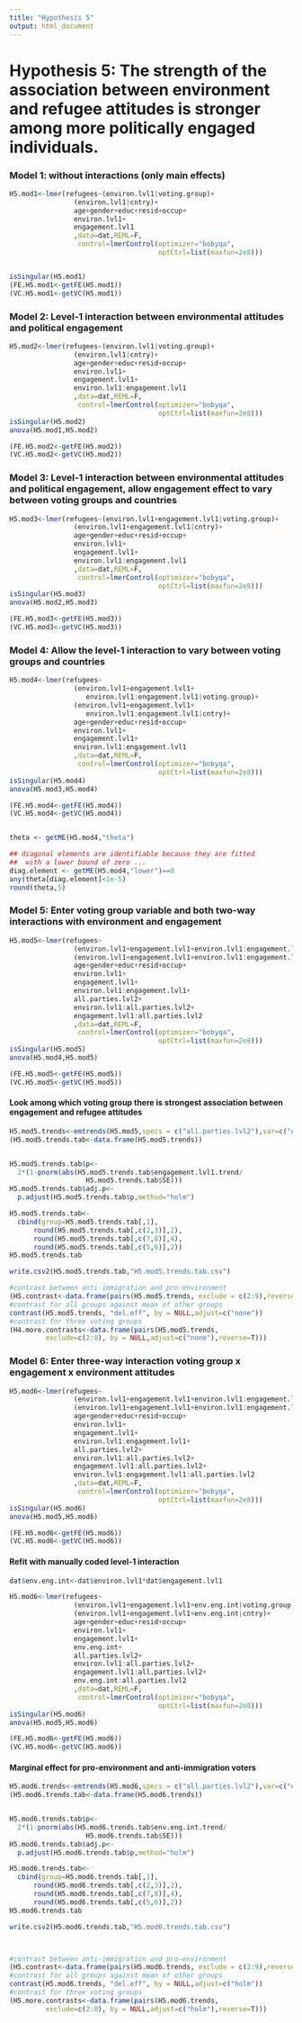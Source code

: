 ```yaml
---
title: "Hypothesis 5"
output: html_document
---
```


# Hypothesis 5: The strength of the association between environment and refugee attitudes is stronger among more politically engaged individuals. 

### Model 1: without interactions (only main effects)

```r
H5.mod1<-lmer(refugees~(environ.lvl1|voting.group)+
                (environ.lvl1|cntry)+
                age+gender+educ+resid+occup+
                environ.lvl1+
                engagement.lvl1
                ,data=dat,REML=F,
                 control=lmerControl(optimizer="bobyqa",
                                     optCtrl=list(maxfun=2e8)))


isSingular(H5.mod1)
(FE.H5.mod1<-getFE(H5.mod1))
(VC.H5.mod1<-getVC(H5.mod1))


```

\newpage

### Model 2: Level-1 interaction between environmental attitudes and political engagement

```r
H5.mod2<-lmer(refugees~(environ.lvl1|voting.group)+
                (environ.lvl1|cntry)+
                age+gender+educ+resid+occup+
                environ.lvl1+
                engagement.lvl1+
                environ.lvl1:engagement.lvl1
                ,data=dat,REML=F,
                 control=lmerControl(optimizer="bobyqa",
                                     optCtrl=list(maxfun=2e8)))
isSingular(H5.mod2)
anova(H5.mod1,H5.mod2)

(FE.H5.mod2<-getFE(H5.mod2))
(VC.H5.mod2<-getVC(H5.mod2))

```

\newpage

### Model 3: Level-1 interaction between environmental attitudes and political engagement, allow engagement effect to vary between voting groups and countries

```r
H5.mod3<-lmer(refugees~(environ.lvl1+engagement.lvl1|voting.group)+
                (environ.lvl1+engagement.lvl1|cntry)+
                age+gender+educ+resid+occup+
                environ.lvl1+
                engagement.lvl1+
                environ.lvl1:engagement.lvl1
                ,data=dat,REML=F,
                 control=lmerControl(optimizer="bobyqa",
                                     optCtrl=list(maxfun=2e8)))
isSingular(H5.mod3)
anova(H5.mod2,H5.mod3)

(FE.H5.mod3<-getFE(H5.mod3))
(VC.H5.mod3<-getVC(H5.mod3))

```


\newpage

### Model 4: Allow the level-1 interaction to vary between voting groups and countries

```r
H5.mod4<-lmer(refugees~
                (environ.lvl1+engagement.lvl1+
                   environ.lvl1:engagement.lvl1|voting.group)+
                (environ.lvl1+engagement.lvl1+
                   environ.lvl1:engagement.lvl1|cntry)+
                age+gender+educ+resid+occup+
                environ.lvl1+
                engagement.lvl1+
                environ.lvl1:engagement.lvl1
                ,data=dat,REML=F,
                 control=lmerControl(optimizer="bobyqa",
                                     optCtrl=list(maxfun=2e8)))
isSingular(H5.mod4)
anova(H5.mod3,H5.mod4)

(FE.H5.mod4<-getFE(H5.mod4))
(VC.H5.mod4<-getVC(H5.mod4))


theta <- getME(H5.mod4,"theta")

## diagonal elements are identifiable because they are fitted
##  with a lower bound of zero ...
diag.element <- getME(H5.mod4,"lower")==0
any(theta[diag.element]<1e-5)
round(theta,5)

```

\newpage

### Model 5: Enter voting group variable and both two-way interactions with environment and engagement

```r
H5.mod5<-lmer(refugees~
                (environ.lvl1+engagement.lvl1+environ.lvl1:engagement.lvl1|voting.group)+
                (environ.lvl1+engagement.lvl1+environ.lvl1:engagement.lvl1|cntry)+
                age+gender+educ+resid+occup+
                environ.lvl1+
                engagement.lvl1+
                environ.lvl1:engagement.lvl1+
                all.parties.lvl2+
                environ.lvl1:all.parties.lvl2+
                engagement.lvl1:all.parties.lvl2
                ,data=dat,REML=F,
                 control=lmerControl(optimizer="bobyqa",
                                     optCtrl=list(maxfun=2e8)))
isSingular(H5.mod5)
anova(H5.mod4,H5.mod5)

(FE.H5.mod5<-getFE(H5.mod5))
(VC.H5.mod5<-getVC(H5.mod5))

```

\newpage

#### Look among which voting group there is strongest association between engagement and refugee attitudes

```r
H5.mod5.trends<-emtrends(H5.mod5,specs = c("all.parties.lvl2"),var=c("engagement.lvl1"))
(H5.mod5.trends.tab<-data.frame(H5.mod5.trends))


H5.mod5.trends.tab$p<-
  2*(1-pnorm(abs(H5.mod5.trends.tab$engagement.lvl1.trend/
                   H5.mod5.trends.tab$SE)))
H5.mod5.trends.tab$adj.p<-
  p.adjust(H5.mod5.trends.tab$p,method="holm")

H5.mod5.trends.tab<-
  cbind(group=H5.mod5.trends.tab[,1],
      round(H5.mod5.trends.tab[,c(2,3)],2),
      round(H5.mod5.trends.tab[,c(7,8)],4),
      round(H5.mod5.trends.tab[,c(5,6)],2))
H5.mod5.trends.tab

write.csv2(H5.mod5.trends.tab,"H5.mod5.trends.tab.csv")

#contrast between anti-immigration and pro-environment
(H5.contrast<-data.frame(pairs(H5.mod5.trends, exclude = c(2:9),reverse=T)))
#contrast for all groups against mean of other groups
contrast(H5.mod5.trends, "del.eff", by = NULL,adjust=c("none"))
#contrast for three voting groups
(H4.more.contrasts<-data.frame(pairs(H5.mod5.trends, 
         exclude=c(2:8), by = NULL,adjust=c("none"),reverse=T)))

```

\newpage

### Model 6: Enter three-way interaction voting group x engagement x environment attitudes

```r
H5.mod6<-lmer(refugees~
                (environ.lvl1+engagement.lvl1+environ.lvl1:engagement.lvl1|voting.group)+
                (environ.lvl1+engagement.lvl1+environ.lvl1:engagement.lvl1|cntry)+
                age+gender+educ+resid+occup+
                environ.lvl1+
                engagement.lvl1+
                environ.lvl1:engagement.lvl1+
                all.parties.lvl2+
                environ.lvl1:all.parties.lvl2+
                engagement.lvl1:all.parties.lvl2+
                environ.lvl1:engagement.lvl1:all.parties.lvl2
                ,data=dat,REML=F,
                 control=lmerControl(optimizer="bobyqa",
                                     optCtrl=list(maxfun=2e8)))
isSingular(H5.mod6)
anova(H5.mod5,H5.mod6)

(FE.H5.mod6<-getFE(H5.mod6))
(VC.H5.mod6<-getVC(H5.mod6))

```

#### Refit with manually coded level-1 interaction

```r
dat$env.eng.int<-dat$environ.lvl1*dat$engagement.lvl1

H5.mod6<-lmer(refugees~
                (environ.lvl1+engagement.lvl1+env.eng.int|voting.group)+
                (environ.lvl1+engagement.lvl1+env.eng.int|cntry)+
                age+gender+educ+resid+occup+
                environ.lvl1+
                engagement.lvl1+
                env.eng.int+
                all.parties.lvl2+
                environ.lvl1:all.parties.lvl2+
                engagement.lvl1:all.parties.lvl2+
                env.eng.int:all.parties.lvl2
                ,data=dat,REML=F,
                 control=lmerControl(optimizer="bobyqa",
                                     optCtrl=list(maxfun=2e8)))
isSingular(H5.mod6)
anova(H5.mod5,H5.mod6)

(FE.H5.mod6<-getFE(H5.mod6))
(VC.H5.mod6<-getVC(H5.mod6))

```


#### Marginal effect for pro-environment and anti-immigration voters

```r
H5.mod6.trends<-emtrends(H5.mod6,specs = c("all.parties.lvl2"),var=c("env.eng.int"))
(H5.mod6.trends.tab<-data.frame(H5.mod6.trends))


H5.mod6.trends.tab$p<-
  2*(1-pnorm(abs(H5.mod6.trends.tab$env.eng.int.trend/
                   H5.mod6.trends.tab$SE)))
H5.mod6.trends.tab$adj.p<-
  p.adjust(H5.mod6.trends.tab$p,method="holm")

H5.mod6.trends.tab<-
  cbind(group=H5.mod6.trends.tab[,1],
      round(H5.mod6.trends.tab[,c(2,3)],2),
      round(H5.mod6.trends.tab[,c(7,8)],4),
      round(H5.mod6.trends.tab[,c(5,6)],2))
H5.mod6.trends.tab

write.csv2(H5.mod6.trends.tab,"H5.mod6.trends.tab.csv")



#contrast between anti-immigration and pro-environment
(H5.contrast<-data.frame(pairs(H5.mod6.trends, exclude = c(2:9),reverse=T)))
#contrast for all groups against mean of other groups
contrast(H5.mod6.trends, "del.eff", by = NULL,adjust=c("holm"))
#contrast for three voting groups
(H5.more.contrasts<-data.frame(pairs(H5.mod6.trends, 
         exclude=c(2:8), by = NULL,adjust=c("holm"),reverse=T)))



```

